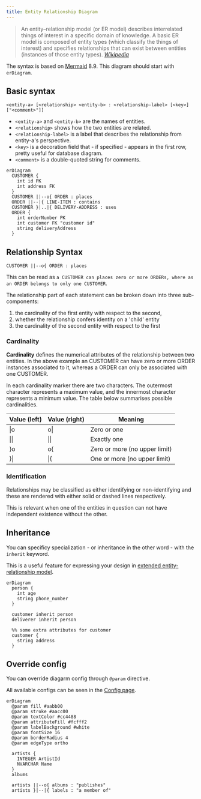 ```yaml
---
title: Entity Relationship Diagram
---
```


> An entity–relationship model (or ER model) describes interrelated things of interest in a specific domain of knowledge. A basic ER model is composed of entity types (which classify the things of interest) and specifies relationships that can exist between entities (instances of those entity types).
> <cite><a href="https://en.wikipedia.org/wiki/Entity%E2%80%93relationship_model">Wikipedia</a></cite>

The syntax is based on [Mermaid](https://mermaid-js.github.io/mermaid/#/entityRelationshipDiagram) 8.9. This diagram should start with `erDiagram`.

## Basic syntax

```text
<entity-a> [<relationship> <entity-b> : <relationship-label> [<key>] ["<comment>"]]
```

- `<entity-a>` and `<entity-b>` are the names of entities.
- `<relationship>` shows how the two entities are related.
- `<relationship-label>` is a label that describes the relationship from entity-a's perspective.
- `<key>` is a decoration field that - if specified - appears in the first row, pretty useful for database diagram.
- `<comment>` is a double-quoted string for comments.

```pintora play
erDiagram
  CUSTOMER {
    int id PK
    int address FK
  }
  CUSTOMER ||--o{ ORDER : places
  ORDER ||--|{ LINE-ITEM : contains
  CUSTOMER }|..|{ DELIVERY-ADDRESS : uses
  ORDER {
    int orderNumber PK
    int customer FK "customer id"
    string deliveryAddress
  }
```

## Relationship Syntax

```text
CUSTOMER ||--o{ ORDER : places
```

This can be read as `a CUSTOMER can places zero or more ORDERs, where as an ORDER belongs to only one CUSTOMER`.

The relationship part of each statement can be broken down into three sub-components:

1. the cardinality of the first entity with respect to the second,
2. whether the relationship confers identity on a 'child' entity
3. the cardinality of the second entity with respect to the first

### Cardinality

**Cardinality** defines the numerical attributes of the relationship between two entities. In the above example an CUSTOMER can have zero or more ORDER instances associated to it, whereas a ORDER can only be associated with one CUSTOMER.

In each cardinality marker there are two characters. The outermost character represents a maximum value, and the innermost character represents a minimum value. The table below summarises possible cardinalities.

| Value (left) | Value (right) | Meaning                       |
|--------------|---------------|-------------------------------|
| \|o          | o\|           | Zero or one                   |
| \|\|         | \|\|          | Exactly one                   |
| }o           | o{            | Zero or more (no upper limit) |
| }\|          | \|{           | One or more (no upper limit)  |

### Identification

Relationships may be classified as either identifying or non-identifying and these are rendered with either solid or dashed lines respectively.

This is relevant when one of the entities in question can not have independent existence without the other.

## Inheritance

You can specificy specialization - or inheritance in the other word - with the `inherit` keyword.

This is a useful feature for expressing your design in [extended entity-relationship model](https://en.wikipedia.org/wiki/Enhanced_entity%E2%80%93relationship_model).

```pintora play
erDiagram
  person {
    int age
    string phone_number
  }

  customer inherit person
  deliverer inherit person

  %% some extra attributes for customer
  customer {
    string address
  }
```

## Override config

You can override diagarm config through `@param` directive.

All available configs can be seen in the [Config page](../configuration/config.md#er).

```pintora play
erDiagram
  @param fill #aabb00
  @param stroke #aacc00
  @param textColor #cc4488
  @param attributeFill #fcfff2
  @param labelBackground #white
  @param fontSize 16
  @param borderRadius 4
  @param edgeType ortho

  artists {
    INTEGER ArtistId
    NVARCHAR Name
  }
  albums

  artists ||--o{ albums : "publishes"
  artists }|--|{ labels : "a member of"
```
